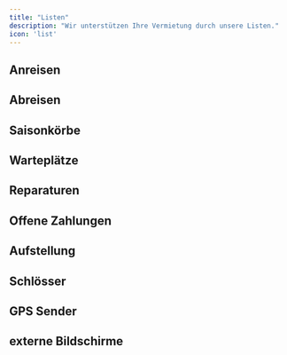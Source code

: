 ```yaml
---
title: "Listen"
description: "Wir unterstützen Ihre Vermietung durch unsere Listen."
icon: 'list'
---
```

## Anreisen

## Abreisen
## Saisonkörbe
## Warteplätze
## Reparaturen
## Offene Zahlungen
## Aufstellung
## Schlösser
## GPS Sender
## externe Bildschirme
